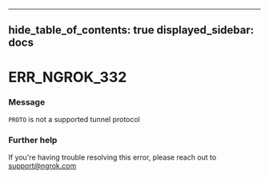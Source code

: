 

---
hide_table_of_contents: true
displayed_sidebar: docs
---


# ERR_NGROK_332

### Message
`PROTO` is not a supported tunnel protocol

<ErrorDetails />



### Further help
If you're having trouble resolving this error, please reach out to [support@ngrok.com](mailto:support@ngrok.com?subject=Help%20with%20ERR_NGROK_332)


